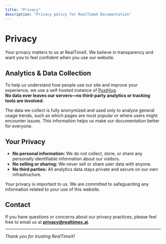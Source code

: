 ```yaml
---
title: "Privacy"
description: "Privacy policy for RealTimeX Documentation"
---
```


# Privacy

Your privacy matters to us at RealTimeX. We believe in transparency and want you to feel confident when you use our website.

## Analytics & Data Collection

To help us understand how people use our site and improve your experience, we use a self-hosted instance of [PostHog](https://posthog.com/).  
**No data ever leaves our servers—no third-party analytics or tracking tools are involved.**

The data we collect is fully anonymized and used only to analyze general usage trends, such as which pages are most popular or where users might encounter issues. This information helps us make our documentation better for everyone.

## Your Privacy

- **No personal information:** We do not collect, store, or share any personally identifiable information about our visitors.
- **No selling or sharing:** We never sell or share user data with anyone.
- **No third parties:** All analytics data stays private and secure on our own infrastructure.

Your privacy is important to us. We are committed to safeguarding any information related to your use of this website.

## Contact

If you have questions or concerns about our privacy practices, please feel free to email us at **privacy@realtimex.ai**.

---

_Thank you for trusting RealTimeX!_
